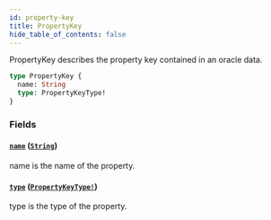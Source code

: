 ```yaml
---
id: property-key
title: PropertyKey
hide_table_of_contents: false
---
```



PropertyKey describes the property key contained in an oracle data.

```graphql
type PropertyKey {
  name: String
  type: PropertyKeyType!
}
```


### Fields

#### [`name`](#) ([`String`](/docs/testnet/graphql/scalars/string))

name is the name of the property.


#### [`type`](#) ([`PropertyKeyType!`](/docs/testnet/graphql/enums/property-key-type))

type is the type of the property.




